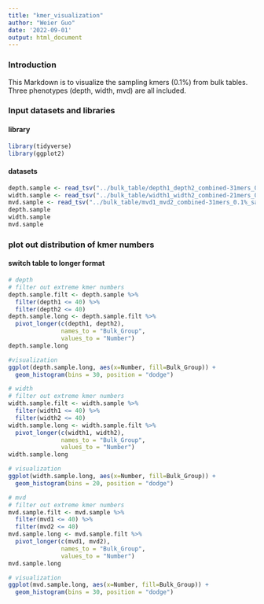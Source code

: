 ```yaml
---
title: "kmer_visualization"
author: "Weier Guo"
date: '2022-09-01'
output: html_document
---
```


### Introduction ###
This Markdown is to visualize the sampling kmers (0.1%) from bulk tables.
Three phenotypes (depth, width, mvd) are all included. 

### Input datasets and libraries ###
#### library ####
```r
library(tidyverse)
library(ggplot2)
```


#### datasets ####
```r
depth.sample <- read_tsv("../bulk_table/depth1_depth2_combined-31mers_0.1%_sample1.txt")
width.sample <- read_tsv("../bulk_table/width1_width2_combined-21mers_0.1%_sample1.txt")
mvd.sample <- read_tsv("../bulk_table/mvd1_mvd2_combined-31mers_0.1%_sample1.txt")
depth.sample
width.sample
mvd.sample
```

### plot out distribution of kmer numbers ###
#### switch table to longer format ####
```r
# depth
# filter out extreme kmer numbers
depth.sample.filt <- depth.sample %>%
  filter(depth1 <= 40) %>%
  filter(depth2 <= 40)
depth.sample.long <- depth.sample.filt %>%
  pivot_longer(c(depth1, depth2),
               names_to = "Bulk_Group",
               values_to = "Number")
depth.sample.long

#visualization
ggplot(depth.sample.long, aes(x=Number, fill=Bulk_Group)) +
  geom_histogram(bins = 30, position = "dodge") 
```

```r
# width
# filter out extreme kmer numbers
width.sample.filt <- width.sample %>%
  filter(width1 <= 40) %>%
  filter(width2 <= 40)
width.sample.long <- width.sample.filt %>%
  pivot_longer(c(width1, width2),
               names_to = "Bulk_Group",
               values_to = "Number")
width.sample.long

# visualization
ggplot(width.sample.long, aes(x=Number, fill=Bulk_Group)) +
  geom_histogram(bins = 20, position = "dodge") 
```

```r
# mvd
# filter out extreme kmer numbers
mvd.sample.filt <- mvd.sample %>%
  filter(mvd1 <= 40) %>%
  filter(mvd2 <= 40)
mvd.sample.long <- mvd.sample.filt %>%
  pivot_longer(c(mvd1, mvd2),
               names_to = "Bulk_Group",
               values_to = "Number")
mvd.sample.long

# visualization
ggplot(mvd.sample.long, aes(x=Number, fill=Bulk_Group)) +
  geom_histogram(bins = 30, position = "dodge") 
```


